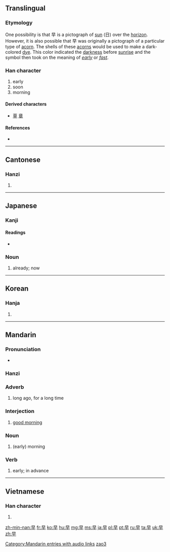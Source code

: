 ==Translingual==
{{stroke order|strokes=6}}
{{stroke order|type=animate}}

===Etymology===
One possibility is that 早 is a pictograph of [[sun]] (日) over the [[horizon]]. However, it is also possible that 早 was originally a pictograph of a particular type of [[acorn]]. The shells of these [[acorns]] would be used to make a dark-colored [[dye]]. This color indicated the [[darkness]] before [[sunrise]] and the symbol then took on the meaning of ''[[early]]'' or ''[[fast]]''.

===Han character===
{{Han char|rn=72|rad=日|as=02|sn=6|four=6040<sub>0</sub>|canj=日十 (AJ)|ids=⿱[[日]][[十]]}}

# early
# soon
# morning

====Derived characters====
* [[草]] [[章]]

====References====
* {{Han ref|kx=0489.120|dkj=13742|dj=0850.090|hdz=21483.060|uh=65E9|ud=26089|bh=A6AD|bd=42669}}

----

==Cantonese==

===Hanzi===
{{yue-hanzi|jyut=|y=jou2}}

# {{defn|lang=yue|sort=日02}}

----

==Japanese==

===Kanji===
{{ja-kanji|grade=1|rs=日02}}

====Readings====
* {{ja-readings|on=[[そう]] (sō), [[さつ]] (satsu)|kun=[[はやい]] (hayai), [[はや]] (haya), [[さ]] (sa)}}

===Noun===
{{ja-noun|k|hira=はや|rom=haya}}
# already; now

----

==Korean==

===Hanja===
{{ko-hanja|hangeul=조|eumhun=일찍|rv=jo|mr=cho|y=co}}

# {{defn|lang=ko|sort=日02}}

----

==Mandarin==

===Pronunciation===
* {{audio|zh-zǎo.ogg|audio}}

===Hanzi===
{{cmn-hanzi|pin=[[zǎo]] ([[zao3]])|wg=tsao<sup>3</sup>}}
{{zh-hanzi|[[早]]}}

===Adverb===
{{cmn-adv|ts|pin=zǎo|pint=zao3|rs=日02}}

# {{Beginning Mandarin|lang=cmn|sc=Hant|sort=日02}} long ago, for a long time

===Interjection===
{{cmn-interj|ts|pin=zǎo|pint=zao3|rs=日02}}

# [[good morning]]

===Noun===
{{cmn-noun|ts|pin=zǎo|pint=zao3|rs=日02}}

# {{Beginning Mandarin|lang=cmn|sc=Hant|sort=日02}} (early) morning

===Verb===
{{cmn-verb|ts|pin=zǎo|pint=zao3|rs=日02}}

# {{Beginning Mandarin|lang=cmn|sc=Hant|sort=日02}} early; in advance

[[Category:Mandarin entries with audio links]]
[[Category:cmn:Beginning Mandarin in simplified script|zao3]]

----

==Vietnamese==

===Han character===
{{vi-hantu|[[tảo]]|rs=日02}}

# {{defn|lang=vi|sort=日02}}

[[zh-min-nan:早]]
[[fr:早]]
[[ko:早]]
[[hu:早]]
[[mg:早]]
[[ms:早]]
[[ja:早]]
[[pl:早]]
[[pt:早]]
[[ru:早]]
[[ta:早]]
[[uk:早]]
[[zh:早]]